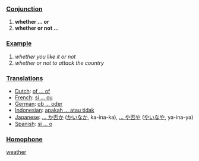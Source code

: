 ===[[Conjunction]]===
# '''whether ... or'''
# '''whether or not ...'''

===[[Example]]===

# ''whether you like it or not''
# ''whether or not to attack the country''

===[[Translation]]s===
*[[Dutch]]: [[of ... of]]
*[[French]]: [[si ... ou]]
*[[German]]: [[ob ... oder]]
*[[Indonesian]]: [[apakah ... atau tidak]]
*[[Japanese]]: [[... か否か]] ([[かいなか]], ka-ina-ka), [[... や否や]] ([[やいなや]], ya-ina-ya)
*[[Spanish]]: [[si ... o]]


===[[Homophone]]===

[[weather]]
